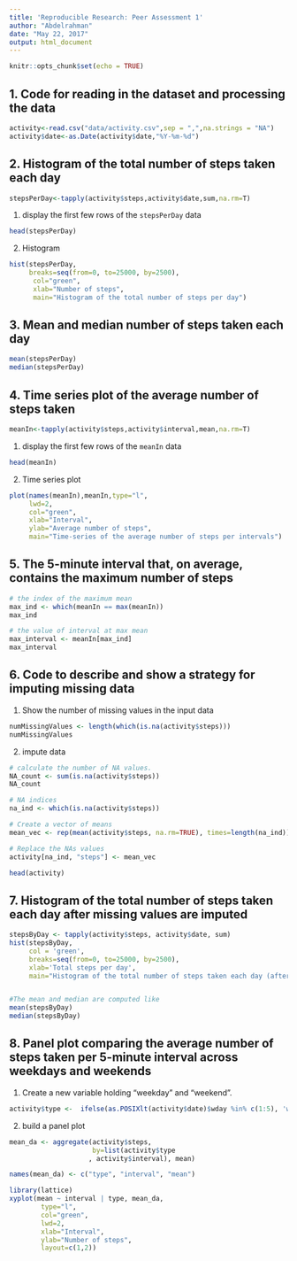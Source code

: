 ```yaml
---
title: 'Reproducible Research: Peer Assessment 1'
author: "Abdelrahman"
date: "May 22, 2017"
output: html_document
---
```


```r
knitr::opts_chunk$set(echo = TRUE)
```

## 1. Code for reading in the dataset and processing the data

```r
activity<-read.csv("data/activity.csv",sep = ",",na.strings = "NA")
activity$date<-as.Date(activity$date,"%Y-%m-%d")
```

## 2. Histogram of the total number of steps taken each day  
```r
stepsPerDay<-tapply(activity$steps,activity$date,sum,na.rm=T)
```

1.  display the first few rows of the `stepsPerDay` data
```r
head(stepsPerDay)
```

2. Histogram
```r
hist(stepsPerDay, 
     breaks=seq(from=0, to=25000, by=2500),
      col="green", 
      xlab="Number of steps", 
      main="Histogram of the total number of steps per day")
```

## 3. Mean and median number of steps taken each day
```r
mean(stepsPerDay)
median(stepsPerDay)
```

## 4. Time series plot of the average number of steps taken

```r
meanIn<-tapply(activity$steps,activity$interval,mean,na.rm=T)
```

1.  display the first few rows of the `meanIn` data
```r
head(meanIn)
```

2. Time series plot
```r
plot(names(meanIn),meanIn,type="l",
     lwd=2,
     col="green", 
     xlab="Interval", 
     ylab="Average number of steps", 
     main="Time-series of the average number of steps per intervals")
```

## 5. The 5-minute interval that, on average, contains the maximum number of steps
```r
# the index of the maximum mean
max_ind <- which(meanIn == max(meanIn))
max_ind

# the value of interval at max mean
max_interval <- meanIn[max_ind]
max_interval
```

## 6. Code to describe and show a strategy for imputing missing data

1. Show the number of missing values in the input data
```r
numMissingValues <- length(which(is.na(activity$steps)))
numMissingValues
```

2. impute data
```r
# calculate the number of NA values.
NA_count <- sum(is.na(activity$steps))
NA_count

# NA indices
na_ind <- which(is.na(activity$steps))

# Create a vector of means
mean_vec <- rep(mean(activity$steps, na.rm=TRUE), times=length(na_ind))

# Replace the NAs values
activity[na_ind, "steps"] <- mean_vec

head(activity)
```


## 7. Histogram of the total number of steps taken each day after missing values are imputed
```r
stepsByDay <- tapply(activity$steps, activity$date, sum)
hist(stepsByDay,
     col = 'green',
     breaks=seq(from=0, to=25000, by=2500),
     xlab='Total steps per day',
     main="Histogram of the total number of steps taken each day (after imputation)")


#The mean and median are computed like
mean(stepsByDay)
median(stepsByDay)
```

## 8. Panel plot comparing the average number of steps taken per 5-minute interval across weekdays and weekends 

1. Create a new variable holding “weekday” and “weekend”.
```r
activity$type <-  ifelse(as.POSIXlt(activity$date)$wday %in% c(1:5), 'weekday', 'weekend')
```

2. build a panel plot
```r
mean_da <- aggregate(activity$steps, 
                     by=list(activity$type 
                    , activity$interval), mean)

names(mean_da) <- c("type", "interval", "mean")

library(lattice)
xyplot(mean ~ interval | type, mean_da, 
        type="l", 
        col="green",
        lwd=2, 
        xlab="Interval", 
        ylab="Number of steps", 
        layout=c(1,2))
```



